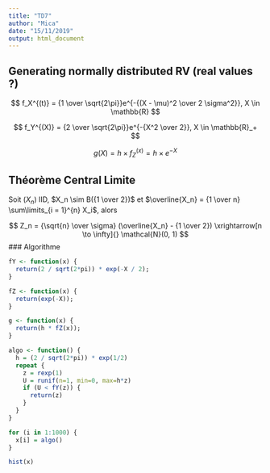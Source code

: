 ```yaml
---
title: "TD7"
author: "Mica"
date: "15/11/2019"
output: html_document
---
```


## Generating normally distributed RV (real values ?)

$$
f_X^{(t)} = {1 \over \sqrt{2\pi}}e^{-{(X - \mu)^2 \over 2 \sigma^2}}, X \in \mathbb{R}
$$

$$
f_Y^{(X)} = {2 \over \sqrt{2\pi}}e^{-{X^2 \over 2}}, X \in \mathbb{R}_+
$$

$$
g(X) = h \times f_Z^{(x)} = h \times e^{-X}
$$

## Théorème Central Limite

Soit $(X_n)$ IID, $X_n \sim B({1 \over 2})$ et $\overline{X_n} = {1 \over n} \sum\limits_{i = 1}^{n} X_i$, alors

$$
Z_n = {\sqrt{n} \over \sigma} (\overline{X_n} - {1 \over 2}) \xrightarrow[n \to \infty]{} \mathcal{N}(0, 1)
$$
### Algorithme

```r
fY <- function(x) {
  return(2 / sqrt(2*pi)) * exp(-X / 2);
}

fZ <- function(x) {
  return(exp(-X));
}

g <- function(x) {
  return(h * fZ(x));
}

algo <- function() {
  h = (2 / sqrt(2*pi)) * exp(1/2)
  repeat {
    z = rexp(1)
    U = runif(n=1, min=0, max=h*z)
    if (U < fY(z)) {
      return(z)
    }
  }
}

for (i in 1:1000) {
  x[i] = algo()
}

hist(x)
```
